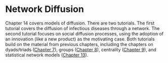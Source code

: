 # Network Diffusion {#ch14-Network-Diffusion-R}

Chapter 14 covers models of diffusion. There are two tutorials. The first tutorial covers the diffusion of infectious diseases through a network. The second tutorial focuses on social diffusion processes, using the adoption of an innovation (like a new product) as the motivating case. Both tutorials build on the material from previous chapters, including the chapters on dyads/triads ([Chapter 7](#ch7-Dyads-Triads-R)), groups ([Chapter 8](#ch8-Network-Cohesion-Communities-R)), centrality ([Chapter 9](#ch9-Network-Centrality-Hierarchy-R)), and statistical network models ([Chapter 13](#ch13-Statistical-Models-Networks-R)).